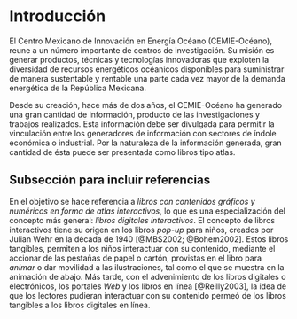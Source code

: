 # Introducción {#intro}

El Centro Mexicano de Innovación en Energía Océano (CEMIE-Océano), reune a un número importante de centros de investigación. Su misión es generar productos, técnicas y tecnologías innovadoras que exploten la diversidad de recursos energéticos océanicos disponibles para suministrar de manera sustentable y rentable una parte cada vez mayor de la demanda energética de la República Mexicana.

Desde su creación, hace más de dos años, el CEMIE-Océano ha generado una gran cantidad de información, producto de las investigaciones y trabajos realizados. Esta información debe ser divulgada para permitir la vinculación entre los generadores de información con sectores de índole económica o industrial. Por la naturaleza de la información generada, gran cantidad de ésta puede ser presentada como libros tipo atlas.
<!-- Comentario para probar algo -->

## Subsección para incluir referencias

En el objetivo se hace referencia a *libros con contenidos gráficos y numéricos en forma de atlas interactivos*, lo que es una especialización del concepto más general: *libros digitales interactivos*. El concepto de libros interactivos tiene su origen en los libros *pop-up* para niños, creados por Julian Wehr en la década de 1940 [@MBS2002; @Bohem2002]. Estos libros tangibles, permiten a los niños interactuar con su contenido, mediante el accionar de las pestañas de papel o cartón, provistas en el libro para *animar* o dar movilidad a las ilustraciones, tal como el que se muestra en la animación de abajo. Más tarde, con el advenimiento de los libros digitales o electrónicos, los portales *Web* y los libros en línea [@Reilly2003], la idea de que los lectores pudieran interactuar con su contenido permeó de los libros tangibles a los libros digitales en línea.

